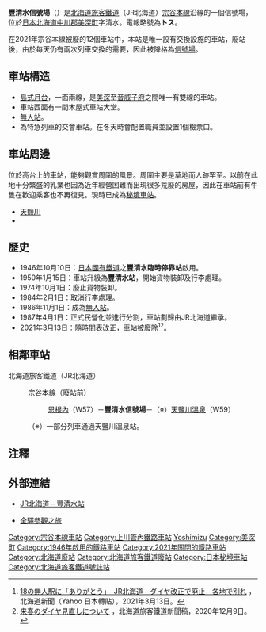 {{日本車站資訊
|公司色 = #2cb431
|文字色 = #000
|圖片 = Toyoshimizu_Station.jpg
|pxl = 250px
|圖片說明 = 設在高台上的車站建築（攝於2004年8月）
|站名 = 豐清水信號場
|日文原名 = 豊清水
|平假名 = とよしみず
|羅馬拼音 = Toyoshimizu
|前一站 = W57 [[恩根內站|恩根內]]
|前一站距離 = 5.8
|後一站距離 = 3.6
|後一站 = [[天鹽川溫泉站|天鹽川溫泉]] W59
|電報略號 = トス
|停站路線數 = 
|所屬公司 = [[File:JR_logo_(hokkaido).svg|23px]][[北海道旅客鐵道|北海道旅客鐵道]]（JR北海道）
|所屬路線 = {{Color|#954a35|■}}[[宗谷本線|宗谷本線]]
|距離 = 117.9
|起點站 = [[旭川站|旭川]]
|所在地 = [[北海道|北海道]][[中川郡_(上川綜合振興局)|中川郡]][[美深町|美深町]]字清水
|車站構造 = [[地面車站|地面車站]]
|月台配置 = 1面2線
|啟用年月日 = 1946年10月10日
|廢站年月日 = 2021年3月13日
|上下車人次 = 
|統計年度 = 
|備註 = 無人站
}}

'''豐清水信號場'''（{{jpn|j=豊清水信号場|hg=とよしみずえき|rm=Toyoshimizu eki|f=y}}）是[[北海道旅客鐵道|北海道旅客鐵道]]（JR北海道）[[宗谷本線|宗谷本線]]沿線的一個信號場，位於[[日本|日本]][[北海道|北海道]][[中川郡_(上川綜合振興局)|中川郡]][[美深町|美深町]]字清水。電報略號為'''トス'''。

在2021年宗谷本線被廢的12個車站中，本站是唯一設有交換設施的車站，廢站後，由於每天仍有兩次列車交換的需要，因此被降格為[[信號場|信號場]]。

==車站構造==
*[[島式月台|島式月台]]，一面兩線，是[[美深車站|美深]]至[[音威子府車站|音威子府]]之間唯一有雙線的車站。
*車站西面有一間木屋式車站大堂。
*[[無人站|無人站]]。
*為特急列車的交會車站。在冬天時會配置職員並設置1個檢票口。

==車站周邊==
位於高台上的車站，能夠觀賞周圍的風景。周圍主要是草地而人跡罕至。以前在此地十分繁盛的乳業也因為近年經營困難而出現很多荒廢的房屋，因此在車站前有牛隻在歡迎乘客也不再復見。現時已成為[[秘境車站|秘境車站]]。
*[[天鹽川|天鹽川]]
*{{Link-ja|國道40號|国道40号}}

==歷史==
* 1946年10月10日：[[日本國有鐵道|日本國有鐵道]]之'''豐清水臨時停靠站'''啟用。
* 1950年1月15日：車站升級為'''豐清水站'''，開始貨物裝卸及行李處理。
* 1974年10月1日：廢止貨物裝卸。
* 1984年2月1日：取消行李處理。
* 1986年11月1日：成為[[無人站|無人站]]。
* 1987年4月1日：正式民營化並進行分割，車站劃歸由JR北海道繼承。
* 2021年3月13日：隨時間表改正，車站被廢除<ref>[https://news.yahoo.co.jp/articles/a4b00027899e108f38ec73748926800163e30457 18の無人駅に「ありがとう」　JR北海道　ダイヤ改正で廃止　各地で別れ] {{Wayback|url=https://news.yahoo.co.jp/articles/a4b00027899e108f38ec73748926800163e30457 |date=20210410003232 }}，北海道新聞（Yahoo 日本轉貼），2021年3月13日。</ref><ref>[https://www.jrhokkaido.co.jp/CM/Info/press/pdf/20201209_KO_kaisei.pdf	来春のダイヤ見直しについて] {{Wayback|url=https://www.jrhokkaido.co.jp/CM/Info/press/pdf/20201209_KO_kaisei.pdf |date=20201209060401 }}，北海道旅客鐵道新聞稿，2020年12月9日。</ref>。

== 相鄰車站 ==
; 北海道旅客鐵道（JR北海道）
: {{Color|#954a35|■}}宗谷本線（廢站前）
:: [[恩根內站|恩根內]]（W57）－'''豐清水信號場'''－（※）[[天鹽川溫泉站|天鹽川溫泉]]（W59）
:（※）一部分列車通過天鹽川溫泉站。

== 注釋 ==
{{reflist}}

== 外部連結 ==
* {{ja}}[http://www.jrhokkaido.co.jp/network/station/station.html#4489 JR北海道 – 豐清水站]{{Wayback|url=http://www.jrhokkaido.co.jp/network/station/station.html#4489 |date=20190202042725 }}
* {{ja}}[http://www.tsuchibuta.com/jr-hokkaido/souyaline/32toyoshimizu/32toyoshimizu.htm 全驛參觀之旅]{{Wayback|url=http://www.tsuchibuta.com/jr-hokkaido/souyaline/32toyoshimizu/32toyoshimizu.htm |date=20120823003310 }}

{{宗谷本線}}

{{DEFAULTSORT:Toyoshimizu}}
[[Category:宗谷本線車站|Category:宗谷本線車站]]
[[Category:上川管內鐵路車站|Category:上川管內鐵路車站]]
[[Category:日本鐵路車站_To|Yoshimizu]]
[[Category:美深町|Category:美深町]]
[[Category:1946年啟用的鐵路車站|Category:1946年啟用的鐵路車站]]
[[Category:2021年關閉的鐵路車站|Category:2021年關閉的鐵路車站]]
[[Category:北海道廢站|Category:北海道廢站]]
[[Category:北海道旅客鐵道廢站|Category:北海道旅客鐵道廢站]]
[[Category:日本秘境車站|Category:日本秘境車站]]
[[Category:北海道旅客鐵道號誌站|Category:北海道旅客鐵道號誌站]]